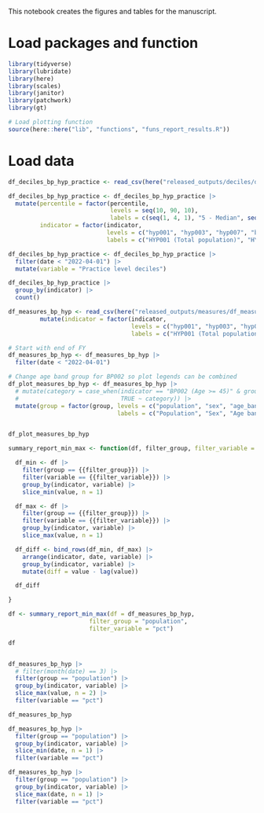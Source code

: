 This notebook creates the figures and tables for the manuscript.

# Load packages and function

```r

library(tidyverse)
library(lubridate)
library(here)
library(scales)
library(janitor)
library(patchwork)
library(gt)

```


```r
# Load plotting function
source(here::here("lib", "functions", "funs_report_results.R"))
```

# Load data

```r

df_deciles_bp_hyp_practice <- read_csv(here("released_outputs/deciles/deciles_bp_hyp_practice.csv"))

df_deciles_bp_hyp_practice <- df_deciles_bp_hyp_practice |>
  mutate(percentile = factor(percentile,
                             levels = seq(10, 90, 10),
                             labels = c(seq(1, 4, 1), "5 - Median", seq(6, 9, 1))),
         indicator = factor(indicator, 
                            levels = c("hyp001", "hyp003", "hyp007", "bp002"),
                            labels = c("HYP001 (Total population)", "HYP003 (Age <= 79)", "HYP007 (Age >= 80)", "BP002 (Age >= 45)")))

df_deciles_bp_hyp_practice <- df_deciles_bp_hyp_practice |>
  filter(date < "2022-04-01") |>
  mutate(variable = "Practice level deciles")

df_deciles_bp_hyp_practice |>
  group_by(indicator) |>
  count()
```

```r

df_measures_bp_hyp <- read_csv(here("released_outputs/measures/df_measures_bp_hyp.csv")) |>
         mutate(indicator = factor(indicator, 
                                   levels = c("hyp001", "hyp003", "hyp007", "bp002"),
                                   labels = c("HYP001 (Total population)", "HYP003 (Age <= 79)", "HYP007 (Age >= 80)", "BP002 (Age >= 45)")))

# Start with end of FY
df_measures_bp_hyp <- df_measures_bp_hyp |>
  filter(date < "2022-04-01")

# Change age band group for BP002 so plot legends can be combined
df_plot_measures_bp_hyp <- df_measures_bp_hyp |>
  # mutate(category = case_when(indicator == "BP002 (Age >= 45)" & group == "age_band" & category == "45-49" ~ "40-49",
  #                             TRUE ~ category)) |>
  mutate(group = factor(group, levels = c("population", "sex", "age_band", "ethnicity", "imd_q5", "region", "care_home", "learning_disability"), 
                               labels = c("Population", "Sex", "Age band", "Ethnicity", "IMD", "Region", "Care home", "Learning disability")))


df_plot_measures_bp_hyp

```

```r

summary_report_min_max <- function(df, filter_group, filter_variable = c("pct", "numerator", "denominator", "population", "decile")) {

  df_min <- df |>
    filter(group == {{filter_group}}) |>
    filter(variable == {{filter_variable}}) |>
    group_by(indicator, variable) |>
    slice_min(value, n = 1)

  df_max <- df |>
    filter(group == {{filter_group}}) |>
    filter(variable == {{filter_variable}}) |>
    group_by(indicator, variable) |>
    slice_max(value, n = 1)

  df_diff <- bind_rows(df_min, df_max) |>
    arrange(indicator, date, variable) |>
    group_by(indicator, variable) |>
    mutate(diff = value - lag(value))

  df_diff

}

df <- summary_report_min_max(df = df_measures_bp_hyp,
                       filter_group = "population",
                       filter_variable = "pct")

df


df_measures_bp_hyp |>
  # filter(month(date) == 3) |>
  filter(group == "population") |>
  group_by(indicator, variable) |>
  slice_max(value, n = 2) |>
  filter(variable == "pct")

df_measures_bp_hyp
```


```r


df_measures_bp_hyp |>
  filter(group == "population") |>
  group_by(indicator, variable) |>
  slice_min(date, n = 1) |>
  filter(variable == "pct")

df_measures_bp_hyp |>
  filter(group == "population") |>
  group_by(indicator, variable) |>
  slice_max(date, n = 1) |>
  filter(variable == "pct")

```